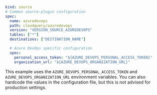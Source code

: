 ```yaml copy
kind: source
# Common source-plugin configuration
spec:
  name: azuredevops
  path: cloudquery/azuredevops
  version: "VERSION_SOURCE_AZUREDEVOPS"
  tables: ["*"]
  destinations: ["DESTINATION_NAME"]

  # Azure DevOps specific configuration
  spec:
    personal_access_token: "${AZURE_DEVOPS_PERSONAL_ACCESS_TOKEN}"
    organization_url: "${AZURE_DEVOPS_ORGANIZATION_URL}"
```

This example uses the `AZURE_DEVOPS_PERSONAL_ACCESS_TOKEN` and `AZURE_DEVOPS_ORGANIZATION_URL` environment variables. You can also hardcode the values in the configuration file, but this is not advised for production settings.
